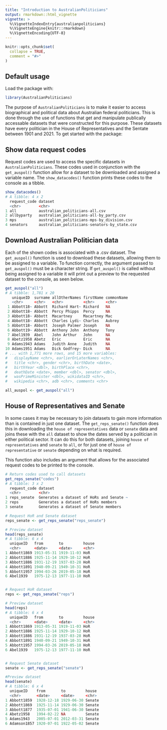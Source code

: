 ```yaml
---
title: "Introduction to AustralianPoliticians"
output: rmarkdown::html_vignette
vignette: >
  %\VignetteIndexEntry{australianpoliticians}
  %\VignetteEngine{knitr::rmarkdown}
  %\VignetteEncoding{UTF-8}
---
```


```r
knitr::opts_chunk$set(
  collapse = TRUE,
  comment = "#>"
)
```

## Default usage

Load the package with:

```r
library(AustralianPoliticians)
```

The purpose of `AustralianPoliticians` is to make it easier to access biographical and political data about Australian federal politicians. This is done through the use of functions that get and manipulate publically accessable datasets that were constructed for this purpose. These datasets have every politician in the House of Representatives and the Sentate between 1901 and 2021. To get started with the package:

## Show data request codes

Request codes are used to access the specific datasets in `AustralianPoliticians`. These codes used in conjunction with the `get_auspol()` function allow for a dataset to be downloaded and assigned a variable name. The `show_datacodes()` function prints these codes to the console as a tibble.

```r
show_datacodes()
# A tibble: 4 x 2
  request_code dataset                                     
  <chr>        <chr>                                       
1 all          australian_politicians-all.csv              
2 allbyparty   australian_politicians-all-by_party.csv     
3 mps          australian_politicians-mps-by_division.csv  
4 senators     australian_politicians-senators-by_state.csv
```

## Download Australian Politician data

Each of the shown codes is associated with a .csv dataset. The `get_auspol()` function is used to download these datasets, allowing them to be assigned to a variable. To function correctly, the argument passed to `get_auspol()` must be a character string. If `get_auspol()` is called without being assigned to a variable it will print out a preview to the requested dataset to the console, as seen below.

```r
get_auspol("all")
# A tibble: 1,781 x 20                                                                    
   uniqueID  surname allOtherNames firstName commonName
   <chr>     <chr>   <chr>         <chr>     <chr>     
 1 Abbott18~ Abbott  Richard Hart~ Richard   NA        
 2 Abbott18~ Abbott  Percy Phipps  Percy     NA        
 3 Abbott18~ Abbott  Macartney     Macartney Mac       
 4 Abbott18~ Abbott  Charles Lydi~ Charles   Aubrey    
 5 Abbott18~ Abbott  Joseph Palmer Joseph    NA        
 6 Abbott19~ Abbott  Anthony John  Anthony   Tony      
 7 Abel1939  Abel    John Arthur   John      NA        
 8 Abetz1958 Abetz   Eric          Eric      NA        
 9 Adams1943 Adams   Judith Anne   Judith    NA        
10 Adams1951 Adams   Dick Godfrey~ Dick      NA        
# ... with 1,771 more rows, and 15 more variables:
#   displayName <chr>, earlierOrLaterNames <chr>,
#   title <chr>, gender <chr>, birthDate <date>,
#   birthYear <dbl>, birthPlace <chr>,
#   deathDate <date>, member <dbl>, senator <dbl>,
#   wasPrimeMinister <dbl>, wikidataID <chr>,
#   wikipedia <chr>, adb <chr>, comments <chr>

all_auspol <- get_auspol("all")
```

## House of Representatives and Senate

In some cases it may be necessary to join datasets to gain more information than is contained in just one dataset. The `get_reps_senate()` function does this in downloading the `house of representatives` data or `senate` data and joins these with the `all` dataset to show the dates served by a politician in either political sector. It can do this for both datasets, joining `house of representatives` and `senate` to `all`, or for just one of `house of representative` or `senate` depending on what is required.

This function also includes an argument that allows for the associated request codes to be printed to the console.

```r
# Return codes used to call datasets
get_reps_senate("codes")
# A tibble: 3 x 2
  request_code dataset                                 
  <chr>        <chr>                                   
1 reps_senate  Generates a dataset of HoRs and Senate ~
2 reps         Generates a dataset of HoRs members     
3 senate       Generates a dataset of Senate members 

# Request HoR and Senate dataset
reps_senate <- get_reps_senate("reps_senate")

# Preview dataset
head(reps_senate)
# A tibble: 6 x 4
  uniqueID   from       to         house
  <chr>      <date>     <date>     <chr>
1 Abbott1869 1913-05-31 1919-11-03 HoR  
2 Abbott1886 1925-11-14 1929-10-12 HoR  
3 Abbott1886 1931-12-19 1937-03-28 HoR  
4 Abbott1891 1940-09-21 1949-10-31 HoR  
5 Abbott1957 1994-03-26 2019-05-18 HoR  
6 Abel1939   1975-12-13 1977-11-10 HoR


# Request HoR dataset
reps <- get_reps_senate("reps")

# Preview dataset
head(reps)
# A tibble: 6 x 4
  uniqueID   from       to         house
  <chr>      <date>     <date>     <chr>
1 Abbott1869 1913-05-31 1919-11-03 HoR  
2 Abbott1886 1925-11-14 1929-10-12 HoR  
3 Abbott1886 1931-12-19 1937-03-28 HoR  
4 Abbott1891 1940-09-21 1949-10-31 HoR  
5 Abbott1957 1994-03-26 2019-05-18 HoR  
6 Abel1939   1975-12-13 1977-11-10 HoR


# Request Senate dataset
senate <- get_reps_senate("senate")

#Preview dataset
head(senate)
# A tibble: 6 x 4
  uniqueID    from       to         house 
  <chr>       <date>     <date>     <chr> 
1 Abbott1859  1928-12-18 1929-06-30 Senate
2 Abbott1869  1925-11-14 1929-06-30 Senate
3 Abbott1877  1935-07-01 1941-06-30 Senate
4 Abetz1958   1994-02-22 NA         Senate
5 Adams1943   2005-07-01 2012-03-31 Senate
6 Adamson1857 1920-07-01 1922-05-02 Senate
```
